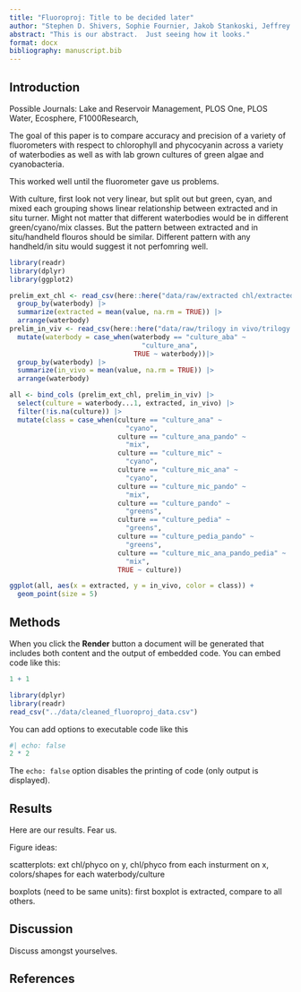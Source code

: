 ```yaml
---
title: "Fluoroproj: Title to be decided later"
author: "Stephen D. Shivers, Sophie Fournier, Jakob Stankoski, Jeffrey W. Hollister, Betty J. Kreakie"
abstract: "This is our abstract.  Just seeing how it looks."
format: docx
bibliography: manuscript.bib
---
```


## Introduction

Possible Journals: Lake and Reservoir Management, PLOS One, PLOS Water, Ecosphere, F1000Research,

The goal of this paper is to compare accuracy and precision of a variety of fluorometers with respect to chlorophyll and phycocyanin across a variety of waterbodies as well as with lab grown cultures of green algae and cyanobacteria.

This worked well until the fluorometer gave us problems.

With culture, first look not very linear, but split out but green, cyan, and mixed each grouping shows linear relationship between extracted and in situ turner.  Might not matter that different waterbodies would be in different green/cyano/mix classes.  But the pattern between extracted and in situ/handheld flouros should be similar.  Different pattern with any handheld/in situ would suggest it not perfomring well.

```r
library(readr)
library(dplyr)
library(ggplot2)

prelim_ext_chl <- read_csv(here::here("data/raw/extracted chl/extracted_chl_fluororproj_prelimanary_test_2023_3_29.csv")) |>
  group_by(waterbody) |>
  summarize(extracted = mean(value, na.rm = TRUE)) |>
  arrange(waterbody)
prelim_in_viv <- read_csv(here::here("data/raw/trilogy in vivo/trilogy in vivo 2023_03_28_fresh.csv")) |>
  mutate(waterbody = case_when(waterbody == "culture_aba" ~
                                 "culture_ana",
                               TRUE ~ waterbody))|>
  group_by(waterbody) |>
  summarize(in_vivo = mean(value, na.rm = TRUE)) |>
  arrange(waterbody)

all <- bind_cols (prelim_ext_chl, prelim_in_viv) |>
  select(culture = waterbody...1, extracted, in_vivo) |>
  filter(!is.na(culture)) |>
  mutate(class = case_when(culture == "culture_ana" ~
                             "cyano",
                           culture == "culture_ana_pando" ~
                             "mix",
                           culture == "culture_mic" ~
                             "cyano",
                           culture == "culture_mic_ana" ~
                             "cyano",
                           culture == "culture_mic_pando" ~
                             "mix",
                           culture == "culture_pando" ~
                             "greens",
                           culture == "culture_pedia" ~
                             "greens",
                           culture == "culture_pedia_pando" ~
                             "greens",
                           culture == "culture_mic_ana_pando_pedia" ~
                             "mix",
                           TRUE ~ culture))

ggplot(all, aes(x = extracted, y = in_vivo, color = class)) +
  geom_point(size = 5)
```


## Methods

When you click the **Render** button a document will be generated that includes both content and the output of embedded code. You can embed code like this:

```r
1 + 1
```

```r
library(dplyr)
library(readr)
read_csv("../data/cleaned_fluoroproj_data.csv")
```


You can add options to executable code like this

```r
#| echo: false
2 * 2
```

The `echo: false` option disables the printing of code (only output is displayed).

## Results

Here are our results. Fear us.

Figure ideas:

scatterplots: ext chl/phyco on y, chl/phyco from each insturment on x, colors/shapes for each waterbody/culture

boxplots (need to be same units): first boxplot is extracted, compare to all others.

## Discussion

Discuss amongst yourselves.

## References
